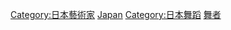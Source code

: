 {{Commonscat|Dancers from Japan}}

[[Category:日本藝術家‎|Category:日本藝術家‎]]
[[Category:各國舞者|Japan]]
[[Category:日本舞蹈|Category:日本舞蹈]]
[[Category:日本藝人|舞者]]